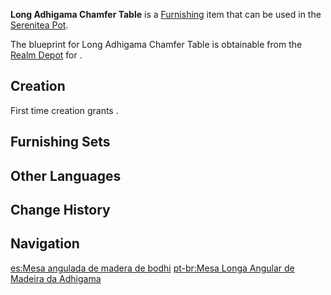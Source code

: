 {{Furnishing Infobox
|id             = 361322
|image          = Item Long Adhigama Chamfer Table.png
|category       = Large Furnishing
|subcategory    = Table
|quality        = 3
|adeptal_energy = 60
|load           = 85
|reduced_load   = 64
|description    = A long table cut from just the right thickness of Adhigama Wood is at once a sight for the eyes and also requires little time to create. Its edges are specially designed and sliced. It's claimed that this is due to it being constructed to accommodate the [[Forest Rangers]] making their arrangements in narrow rooms. Having these tables reduces occurrences of unfortunate incidents... such as someone banging their shin hard against the table's edge.
|mention        = 
|blueprint      = Realm Depot
|source1        = 
}}
'''Long Adhigama Chamfer Table''' is a [[Furnishing]] item that can be used in the [[Serenitea Pot]].

The blueprint for Long Adhigama Chamfer Table is obtainable from the [[Realm Depot]] for {{Item|Realm Currency|24|x=160}}.

==Creation==
First time creation grants {{Item|Trust|24|x=60}}.
{{Recipe
|type = Creation
|time = 14h
|Adhigama Wood = 12
|sort = Adhigama Wood
}}

==Furnishing Sets==
{{Craft Usage}}

==Other Languages==
{{Other Languages
|default_hidden = 1
|en      = Long Adhigama Chamfer Table
|zhs     = 证悟木切角长桌
|zhs_rm  = Zhèngwù-mù Qiējiǎo Chángzhuō
|zht     = 證悟木切角長桌
|zht_rm  = Zhèngwù-mù Qiējiǎo Chángzhuō
|ja      = 証悟材の角丸長テーブル
|ja_rm   = Shougo-zai no Kadomaru Naga-teeburu
|ko      = 아디가마 나무 팔각형 탁자
|ko_rm   = Adigama Namu Palgakyeong Takjja
|es      = Mesa angulada de madera de bodhi
|fr      = Table longue avec chanfrein en bois d'épiphanie
|ru      = Длинный стол из древесины адхигамы
|th      = โต๊ะยาวตัดมุมไม้ Adhigama
|th_rm   = 
|vi      = Bàn Gỗ Adhigama Dài
|de      = Langer Tisch mit benutzerfreundlichen Tischkanten aus Adhigama-Holz
|id      = Meja Panjang Tanpa Sudut Adhigama
|pt      = Mesa Longa Angular de Madeira da Adhigama
|tr      = Uzun Eğimli Adhigama Masa
|it      = Tavolo smussato lungo di Adhighama
}}

==Change History==
{{Change History|3.3}}

==Navigation==
{{Furnishing Navbox|interior}}

[[es:Mesa angulada de madera de bodhi]]
[[pt-br:Mesa Longa Angular de Madeira da Adhigama]]